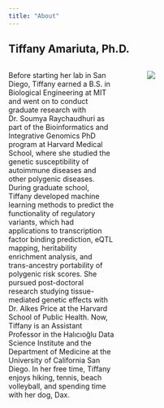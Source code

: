 ```yaml
---
title: "About"
---
```


## Tiffany Amariuta, Ph.D.

::: columns

<!-- Description -->
::: {.column width="45%"}
Before starting her lab in San Diego, Tiffany earned a B.S. in Biological Engineering at MIT and went on to conduct graduate research with Dr. Soumya Raychaudhuri as part of the Bioinformatics and Integrative Genomics PhD program at Harvard Medical School, where she studied the genetic susceptibility of autoimmune diseases and other polygenic diseases. During graduate school, Tiffany developed machine learning methods to predict the functionality of regulatory variants, which had applications to transcription factor binding prediction, eQTL mapping, heritability enrichment analysis, and trans-ancestry portability of polygenic risk scores. She pursued post-doctoral research studying tissue-mediated genetic effects with Dr. Alkes Price at the Harvard School of Public Health. Now, Tiffany is an Assistant Professor in the Halıcıoğlu Data Science Institute and the Department of Medicine at the University of California San Diego. In her free time, Tiffany enjoys hiking, tennis, beach volleyball, and spending time with her dog, Dax.
:::

::: {.column width="5%"}
:::

<!-- Photograph -->
::: {.column width="50%"}
![](img/people/Tiffany-Amariuta-2.png)

:::
:::

